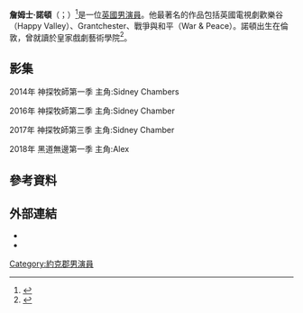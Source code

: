{{Infobox person
| name = James Norton
| image =James Norton at Cambridge.jpg
| image_size =210px
| caption = 諾頓在劍橋的克萊爾橋
| alt = James Norton filming TV series Grantchester on Clare College Bridge in Cambridge in 205
|birth_name=James Geoffrey Ian Norton
| birth_date = {{Birth date and age|df=yes|1985|7|18}}
| birth_place = {{UK}}[[英格蘭|英格蘭]][[倫敦|倫敦]]
| education = Ampleforth College
| alma_mater = [[劍橋大學菲茨威廉學院|劍橋大學菲茨威廉學院]]<br>[[皇家戲劇藝術學院|皇家戲劇藝術學院]]
| residence = 倫敦[[佩卡姆|佩卡姆]]
| height = {{height|ft=6|in=1}}
| occupation = 演員
| years_active = 2007–現在
| known_for = Happy Valley（2014-現在）<br/>Grantchester（2014-現在） <br /> War & Peace（2016）
| home_town = Ryedale, Malton, North Yorkshire
}}
'''詹姆士·諾頓'''（{{lang-en|'''James Geoffrey Ian Norton'''}}；{{bd|1985年|7月18日}}）<ref name="beta.companieshouse.gov.uk">{{cite web|url=https://beta.companieshouse.gov.uk/officers/RQYrTUZzmrrKuWj_xaqNPvpKU8g/appointments|title=James Geoffrey Ian NORTON|publisher=|access-date=2017-01-10|archive-date=2016-10-22|archive-url=https://web.archive.org/web/20161022180855/https://beta.companieshouse.gov.uk/officers/RQYrTUZzmrrKuWj_xaqNPvpKU8g/appointments|dead-url=no}}</ref>是一位[[英國|英國]][[男演員|男演員]]。他最著名的作品包括英國電視劇歡樂谷（Happy Valley）、Grantchester、戰爭與和平（War & Peace）。諾頓出生在倫敦，曾就讀於皇家戲劇藝術學院<ref name=TheStage-LioninWinter-2015>{{cite news|last1=Watson|first1=Jonathan|title=James Norton: Joining the big league|url=http://www.thestage.co.uk/people/2011/11/james-norton-joining-the-big-league/|accessdate=10 January 2015|work=[[The_Stage_(magazine)|The Stage]]|date=4 November 2011|archive-date=2015-01-10|archive-url=https://web.archive.org/web/20150110200549/http://www.thestage.co.uk/people/2011/11/james-norton-joining-the-big-league/|dead-url=no}}</ref>。

==影集==

2014年     神探牧師第一季       主角:Sidney Chambers

2016年     神探牧師第二季       主角:Sidney Chamber

2017年     神探牧師第三季       主角:Sidney Chamber
            
2018年     黑道無邊第一季       主角:Alex

==參考資料==
{{Reflist}}

==外部連結==
* {{IMDb name|3584268|James Norton}}
* {{Twitter}}

{{DEFAULTSORT:Norton, James}}
[[Category:約克郡男演員|Category:約克郡男演員]]